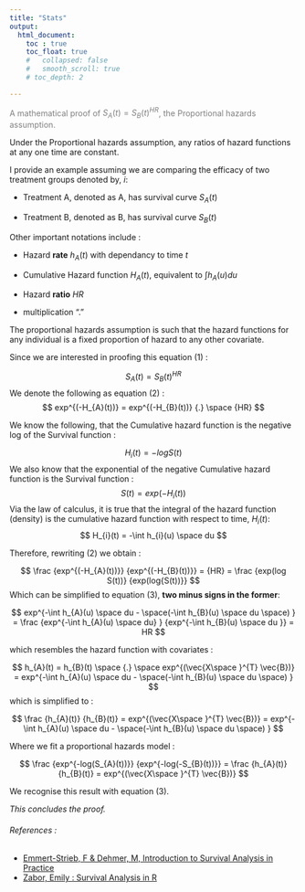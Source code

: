 ```yaml
---
title: "Stats"
output:
  html_document:
    toc : true
    toc_float: true
    #   collapsed: false
    #   smooth_scroll: true
    # toc_depth: 2

---
```

<span style = "color: grey;"> A mathematical proof of $S_{A}(t) = S_{B}(t)^{HR}$, the Proportional hazards assumption.</span> 

Under the Proportional hazards assumption, any ratios of hazard functions at any one time are constant.

I provide an example assuming we are comparing the efficacy of two treatment groups denoted by, $i$:

 + Treatment A, denoted as A, has survival curve $S_{A}(t)$

 + Treatment B, denoted as B, has survival curve $S_{B}(t)$
 
Other important notations include :

 + Hazard **rate** $h_{A}(t)$ with dependancy to time $t$
 
 + Cumulative Hazard function $H_{A}(t)$, equivalent to $\int h_{A}(u) du$ 
 
 + Hazard **ratio** $HR$
 
 + multiplication "${.}$"

The proportional hazards assumption is such that the hazard functions for any individual is a fixed proportion of hazard to any other covariate. 

Since we are interested in proofing this equation (1) :

$$
S_{A}(t) = S_{B}(t)^{HR}
$$
We denote the following as equation (2) :
$$
exp^{(-H_{A}(t))} = exp^{(-H_{B}(t))} {.} \space {HR} 
$$

We know the following, that the Cumulative hazard function is the negative log of the Survival function : 

$$
H_{i}(t) = -logS(t)
$$
We also know that the exponential of the negative Cumulative hazard function is the Survival function :
$$
S(t) = exp(-H_{i}(t))
$$
Via the law of calculus, it is true that the integral of the hazard function (density) is the cumulative hazard function with respect to time, $H_{i}(t)$:
$$
H_{i}(t) = -\int h_{i}(u) \space du
$$

Therefore, rewriting  (2) we obtain : 

$$
\frac {exp^{(-H_{A}(t))}}  {exp^{(-H_{B}(t))}} = {HR}  = \frac {exp(log S(t))} {exp(log{S(t))}}
$$
Which can be simplified to equation (3), **two minus signs in the former**: 

$$ exp^{-\int h_{A}(u) \space du - \space(-\int h_{B}(u) \space du \space) }  = \frac {exp^{-\int h_{A}(u) \space du} } {exp^{-\int h_{B}(u) \space du  }} = HR $$

which resembles the hazard function with covariates :

$$
h_{A}(t)
 = h_{B}(t) \space {.} \space exp^{(\vec{X\space }^{T} \vec{B})} = exp^{-\int h_{A}(u) \space du - \space(-\int h_{B}(u) \space du \space) }
$$
which is simplified to :

$$
\frac {h_{A}(t)} {h_{B}(t)} = exp^{(\vec{X\space }^{T} \vec{B})} = exp^{-\int h_{A}(u) \space du - \space(-\int h_{B}(u) \space du \space) }
$$

Where we fit a proportional hazards model :

$$
\frac {exp^{-log(S_{A}(t))}}  {exp^{-log(-S_{B}(t))}} = \frac {h_{A}(t)} {h_{B}(t)} = exp^{(\vec{X\space }^{T} \vec{B})}
$$

We recognise this result with equation (3).
  
*This concludes the proof.*

###### References : 
+ [Emmert-Strieb, F & Dehmer, M, Introduction to Survival Analysis in Practice](https://www.mdpi.com/530746)
+ [Zabor, Emily : Survival Analysis in R](https://www.emilyzabor.com/tutorials/survival_analysis_in_r_tutorial.html)

## 






